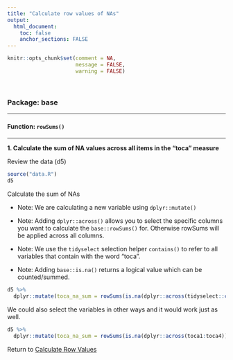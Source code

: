 ```yaml
---
title: "Calculate row values of NAs"
output: 
  html_document:
    toc: false
    anchor_sections: FALSE
---
```


```r
knitr::opts_chunk$set(comment = NA,
                      message = FALSE,
                      warning = FALSE)
```

<br>

### Package: base

---

#### Function: `rowSums()`

---

**1\. Calculate the sum of NA values across all items in the "toca" measure**

Review the data (d5)

```r

source("data.R")
d5

```

Calculate the sum of NAs

* Note: We are calculating a new variable using `dplyr::mutate()`

* Note: Adding `dplyr::across()` allows you to select the specific columns you want to calculate the `base::rowSums()` for. Otherwise rowSums will be applied across all columns.

* Note: We use the `tidyselect` selection helper `contains()` to refer to all variables that contain with the word "toca".

* Note: Adding `base::is.na()` returns a logical value which can be counted/summed.

```r

d5 %>% 
  dplyr::mutate(toca_na_sum = rowSums(is.na(dplyr::across(tidyselect::contains("toca")))))

```

We could also select the variables in other ways and it would work just as well.

```r

d5 %>% 
  dplyr::mutate(toca_na_sum = rowSums(is.na(dplyr::across(toca1:toca4))))

```


Return to [Calculate Row Values](https://github.com/Cghlewis/data-wrangling-functions/wiki/Calculate Row Values)
